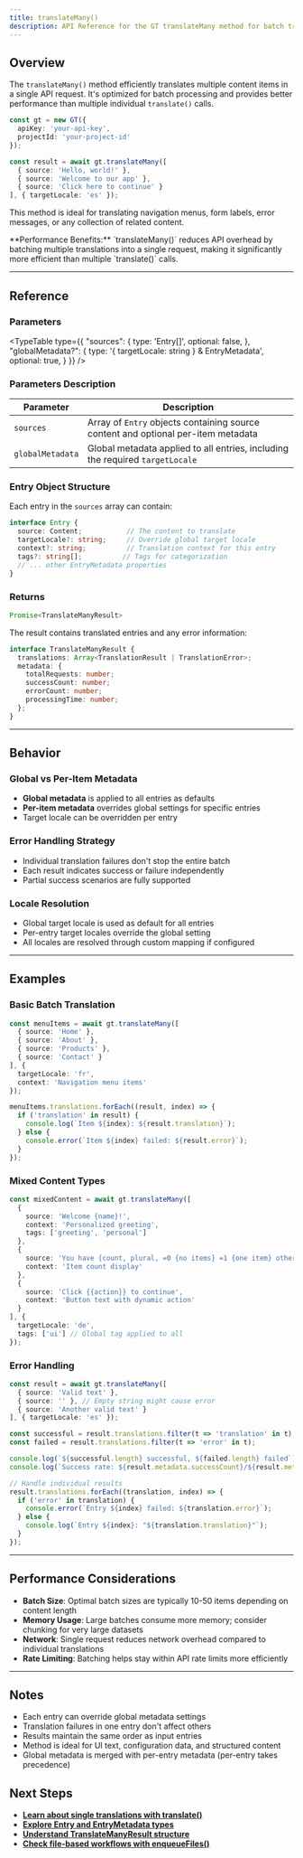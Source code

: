 ```yaml
---
title: translateMany()
description: API Reference for the GT translateMany method for batch translations
---
```


## Overview

The `translateMany()` method efficiently translates multiple content items in a single API request. It's optimized for batch processing and provides better performance than multiple individual `translate()` calls.

```typescript
const gt = new GT({
  apiKey: 'your-api-key',
  projectId: 'your-project-id'
});

const result = await gt.translateMany([
  { source: 'Hello, world!' },
  { source: 'Welcome to our app' },
  { source: 'Click here to continue' }
], { targetLocale: 'es' });
```

This method is ideal for translating navigation menus, form labels, error messages, or any collection of related content.

<Callout>
**Performance Benefits:**
`translateMany()` reduces API overhead by batching multiple translations into a single request, making it significantly more efficient than multiple `translate()` calls.
</Callout>

---

## Reference

### Parameters

<TypeTable
  type={{
    "sources": {
      type: 'Entry[]',
      optional: false,
    },
    "globalMetadata?": {
      type: '{ targetLocale: string } & EntryMetadata',
      optional: true,
    }
  }}
/>

### Parameters Description

| Parameter | Description |
|-----------|-------------|
| `sources` | Array of `Entry` objects containing source content and optional per-item metadata |
| `globalMetadata` | Global metadata applied to all entries, including the required `targetLocale` |

### Entry Object Structure

Each entry in the `sources` array can contain:

```typescript
interface Entry {
  source: Content;           // The content to translate
  targetLocale?: string;     // Override global target locale
  context?: string;          // Translation context for this entry
  tags?: string[];          // Tags for categorization
  // ... other EntryMetadata properties
}
```

### Returns

```typescript
Promise<TranslateManyResult>
```

The result contains translated entries and any error information:

```typescript
interface TranslateManyResult {
  translations: Array<TranslationResult | TranslationError>;
  metadata: {
    totalRequests: number;
    successCount: number;
    errorCount: number;
    processingTime: number;
  };
}
```

---

## Behavior

### Global vs Per-Item Metadata

- **Global metadata** is applied to all entries as defaults
- **Per-item metadata** overrides global settings for specific entries
- Target locale can be overridden per entry

### Error Handling Strategy

- Individual translation failures don't stop the entire batch
- Each result indicates success or failure independently  
- Partial success scenarios are fully supported

### Locale Resolution

- Global target locale is used as default for all entries
- Per-entry target locales override the global setting
- All locales are resolved through custom mapping if configured

---

## Examples

### Basic Batch Translation

```typescript
const menuItems = await gt.translateMany([
  { source: 'Home' },
  { source: 'About' },
  { source: 'Products' },
  { source: 'Contact' }
], {
  targetLocale: 'fr',
  context: 'Navigation menu items'
});

menuItems.translations.forEach((result, index) => {
  if ('translation' in result) {
    console.log(`Item ${index}: ${result.translation}`);
  } else {
    console.error(`Item ${index} failed: ${result.error}`);
  }
});
```

### Mixed Content Types

```typescript
const mixedContent = await gt.translateMany([
  { 
    source: 'Welcome {name}!',
    context: 'Personalized greeting',
    tags: ['greeting', 'personal']
  },
  { 
    source: 'You have {count, plural, =0 {no items} =1 {one item} other {# items}}',
    context: 'Item count display'
  },
  { 
    source: 'Click {{action}} to continue',
    context: 'Button text with dynamic action'
  }
], { 
  targetLocale: 'de',
  tags: ['ui'] // Global tag applied to all
});
```

### Error Handling

```typescript
const result = await gt.translateMany([
  { source: 'Valid text' },
  { source: '' }, // Empty string might cause error
  { source: 'Another valid text' }
], { targetLocale: 'es' });

const successful = result.translations.filter(t => 'translation' in t);
const failed = result.translations.filter(t => 'error' in t);

console.log(`${successful.length} successful, ${failed.length} failed`);
console.log(`Success rate: ${result.metadata.successCount}/${result.metadata.totalRequests}`);

// Handle individual results
result.translations.forEach((translation, index) => {
  if ('error' in translation) {
    console.error(`Entry ${index} failed: ${translation.error}`);
  } else {
    console.log(`Entry ${index}: "${translation.translation}"`);
  }
});
```

---

## Performance Considerations

- **Batch Size**: Optimal batch sizes are typically 10-50 items depending on content length
- **Memory Usage**: Large batches consume more memory; consider chunking for very large datasets
- **Network**: Single request reduces network overhead compared to individual translations
- **Rate Limiting**: Batching helps stay within API rate limits more efficiently

---

## Notes

- Each entry can override global metadata settings
- Translation failures in one entry don't affect others
- Results maintain the same order as input entries
- Method is ideal for UI text, configuration data, and structured content
- Global metadata is merged with per-entry metadata (per-entry takes precedence)

## Next Steps

- **[Learn about single translations with translate()](/docs/core/class/methods/translation/translate)**
- **[Explore Entry and EntryMetadata types](/docs/core/types/Entry)**
- **[Understand TranslateManyResult structure](/docs/core/types/TranslateManyResult)**
- **[Check file-based workflows with enqueueFiles()](/docs/core/class/methods/translation/enqueueFiles)**